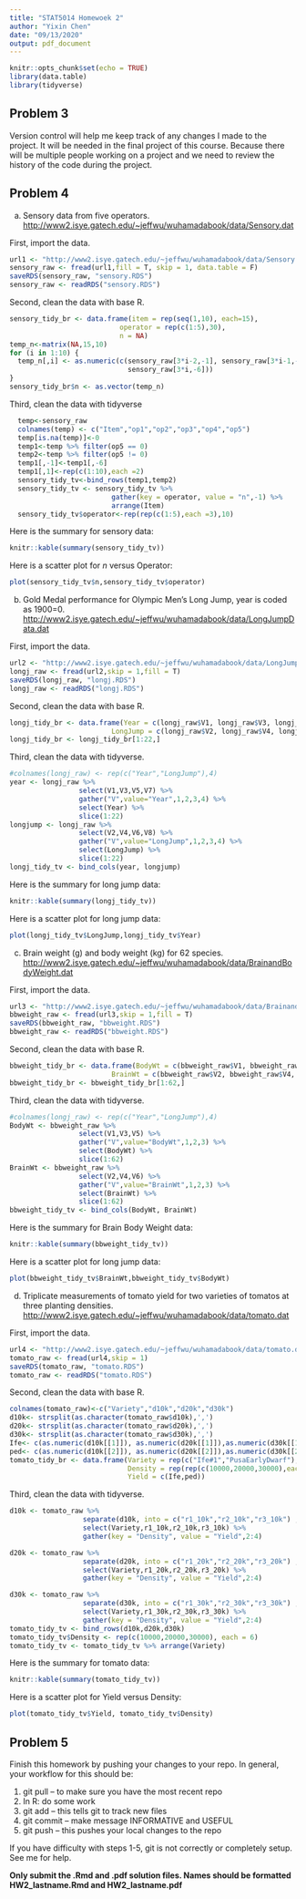 ```yaml
---
title: "STAT5014 Homewoek 2"
author: "Yixin Chen"
date: "09/13/2020"
output: pdf_document
---
```


```r
knitr::opts_chunk$set(echo = TRUE)
library(data.table)
library(tidyverse)
```

  
## Problem 3

Version control will help me keep track of any changes I made to the project. It will be needed in the final project of this course. Because there will be multiple people working on a project and we need to review the history of the code during the project.

## Problem 4

a. Sensory data from five operators.   
<http://www2.isye.gatech.edu/~jeffwu/wuhamadabook/data/Sensory.dat> 

First, import the data.
```r
url1 <- "http://www2.isye.gatech.edu/~jeffwu/wuhamadabook/data/Sensory.dat"
sensory_raw <- fread(url1,fill = T, skip = 1, data.table = F)
saveRDS(sensory_raw, "sensory.RDS")
sensory_raw <- readRDS("sensory.RDS")
```
Second, clean the data with base R.
```r
sensory_tidy_br <- data.frame(item = rep(seq(1,10), each=15),
                           operator = rep(c(1:5),30),
                           n = NA)
temp_n<-matrix(NA,15,10)
for (i in 1:10) {
  temp_n[,i] <- as.numeric(c(sensory_raw[3*i-2,-1], sensory_raw[3*i-1,-6],
                             sensory_raw[3*i,-6]))
}
sensory_tidy_br$n <- as.vector(temp_n)
```

Third, clean the data with tidyverse
```r
  temp<-sensory_raw
  colnames(temp) <- c("Item","op1","op2","op3","op4","op5")
  temp[is.na(temp)]<-0
  temp1<-temp %>% filter(op5 == 0)
  temp2<-temp %>% filter(op5 != 0)
  temp1[,-1]<-temp1[,-6]
  temp1[,1]<-rep(c(1:10),each =2)
  sensory_tidy_tv<-bind_rows(temp1,temp2)
  sensory_tidy_tv <- sensory_tidy_tv %>% 
                         gather(key = operator, value = "n",-1) %>%
                         arrange(Item)
  sensory_tidy_tv$operator<-rep(rep(c(1:5),each =3),10)
```

Here is the summary for sensory data:
```r
knitr::kable(summary(sensory_tidy_tv))
```

Here is a scatter plot for $n$ versus Operator:

```r
plot(sensory_tidy_tv$n,sensory_tidy_tv$operator)
```

b. Gold Medal performance for Olympic Men's Long Jump, year is coded as 1900=0.  
<http://www2.isye.gatech.edu/~jeffwu/wuhamadabook/data/LongJumpData.dat>  

First, import the data.
```r
url2 <- "http://www2.isye.gatech.edu/~jeffwu/wuhamadabook/data/LongJumpData.dat"
longj_raw <- fread(url2,skip = 1,fill = T)
saveRDS(longj_raw, "longj.RDS")
longj_raw <- readRDS("longj.RDS")
```
Second, clean the data with base R.
```r
longj_tidy_br <- data.frame(Year = c(longj_raw$V1, longj_raw$V3, longj_raw$V5, longj_raw$V7),
                         LongJump = c(longj_raw$V2, longj_raw$V4, longj_raw$V6, longj_raw$V8))
longj_tidy_br <- longj_tidy_br[1:22,]
```

Third, clean the data with tidyverse.
```r
#colnames(longj_raw) <- rep(c("Year","LongJump"),4)
year <- longj_raw %>%
                 select(V1,V3,V5,V7) %>%
                 gather("V",value="Year",1,2,3,4) %>%
                 select(Year) %>%
                 slice(1:22)
longjump <- longj_raw %>%
                 select(V2,V4,V6,V8) %>%
                 gather("V",value="LongJump",1,2,3,4) %>%
                 select(LongJump) %>%
                 slice(1:22)
longj_tidy_tv <- bind_cols(year, longjump)
```

Here is the summary for long jump data:

```r
knitr::kable(summary(longj_tidy_tv))
```

Here is a scatter plot for long jump data:

```r
plot(longj_tidy_tv$LongJump,longj_tidy_tv$Year)
```
c. Brain weight (g) and body weight (kg) for 62 species.    
<http://www2.isye.gatech.edu/~jeffwu/wuhamadabook/data/BrainandBodyWeight.dat>  

First, import the data.
```r
url3 <- "http://www2.isye.gatech.edu/~jeffwu/wuhamadabook/data/BrainandBodyWeight.dat"
bbweight_raw <- fread(url3,skip = 1,fill = T)
saveRDS(bbweight_raw, "bbweight.RDS")
bbweight_raw <- readRDS("bbweight.RDS")
```
Second, clean the data with base R.
```r
bbweight_tidy_br <- data.frame(BodyWt = c(bbweight_raw$V1, bbweight_raw$V3, bbweight_raw$V5),
                         BrainWt = c(bbweight_raw$V2, bbweight_raw$V4, bbweight_raw$V6))
bbweight_tidy_br <- bbweight_tidy_br[1:62,]
```

Third, clean the data with tidyverse.
```r
#colnames(longj_raw) <- rep(c("Year","LongJump"),4)
BodyWt <- bbweight_raw %>%
                 select(V1,V3,V5) %>%
                 gather("V",value="BodyWt",1,2,3) %>%
                 select(BodyWt) %>%
                 slice(1:62)
BrainWt <- bbweight_raw %>%
                 select(V2,V4,V6) %>%
                 gather("V",value="BrainWt",1,2,3) %>%
                 select(BrainWt) %>%
                 slice(1:62)
bbweight_tidy_tv <- bind_cols(BodyWt, BrainWt)
```

Here is the summary for Brain Body Weight data:
```r
knitr::kable(summary(bbweight_tidy_tv))
```

Here is a scatter plot for long jump data:

```r
plot(bbweight_tidy_tv$BrainWt,bbweight_tidy_tv$BodyWt)
```

d. Triplicate measurements of tomato yield for two varieties of tomatos at three planting densities.  
<http://www2.isye.gatech.edu/~jeffwu/wuhamadabook/data/tomato.dat>  

First, import the data.
```r
url4 <- "http://www2.isye.gatech.edu/~jeffwu/wuhamadabook/data/tomato.dat"
tomato_raw <- fread(url4,skip = 1)
saveRDS(tomato_raw, "tomato.RDS")
tomato_raw <- readRDS("tomato.RDS")
```

Second, clean the data with base R.
```r
colnames(tomato_raw)<-c("Variety","d10k","d20k","d30k")
d10k<- strsplit(as.character(tomato_raw$d10k),',') 
d20k<- strsplit(as.character(tomato_raw$d20k),',') 
d30k<- strsplit(as.character(tomato_raw$d30k),',') 
Ife<- c(as.numeric(d10k[[1]]), as.numeric(d20k[[1]]),as.numeric(d30k[[1]]))
ped<- c(as.numeric(d10k[[2]]), as.numeric(d20k[[2]]),as.numeric(d30k[[2]]))
tomato_tidy_br <- data.frame(Variety = rep(c("Ife#1","PusaEarlyDwarf"), each = 9),
                             Density = rep(rep(c(10000,20000,30000),each = 3),2),
                             Yield = c(Ife,ped))
```

Third, clean the data with tidyverse.
```r
d10k <- tomato_raw %>%
                  separate(d10k, into = c("r1_10k","r2_10k","r3_10k") ,sep = ",") %>%
                  select(Variety,r1_10k,r2_10k,r3_10k) %>%
                  gather(key = "Density", value = "Yield",2:4)

d20k <- tomato_raw %>%
                  separate(d20k, into = c("r1_20k","r2_20k","r3_20k") ,sep = ",") %>%
                  select(Variety,r1_20k,r2_20k,r3_20k) %>%
                  gather(key = "Density", value = "Yield",2:4)

d30k <- tomato_raw %>%
                  separate(d30k, into = c("r1_30k","r2_30k","r3_30k") ,sep = ",") %>%
                  select(Variety,r1_30k,r2_30k,r3_30k) %>%
                  gather(key = "Density", value = "Yield",2:4)
tomato_tidy_tv <- bind_rows(d10k,d20k,d30k)
tomato_tidy_tv$Density <- rep(c(10000,20000,30000), each = 6)
tomato_tidy_tv <- tomato_tidy_tv %>% arrange(Variety)
```

Here is the summary for tomato data:

```r
knitr::kable(summary(tomato_tidy_tv))
```

Here is a scatter plot for Yield versus Density:

```r
plot(tomato_tidy_tv$Yield, tomato_tidy_tv$Density)
```
## Problem 5

Finish this homework by pushing your changes to your repo.  In general, your workflow for this should be:  

1. git pull -- to make sure you have the most recent repo  
2. In R: do some work  
3. git add -- this tells git to track new files  
4. git commit -- make message INFORMATIVE and USEFUL  
5. git push -- this pushes your local changes to the repo  

If you have difficulty with steps 1-5, git is not correctly or completely setup.  See me for help.

**Only submit the .Rmd and .pdf solution files.  Names should be formatted HW2_lastname.Rmd and HW2_lastname.pdf**



